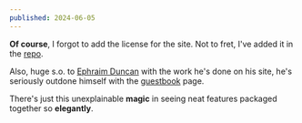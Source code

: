```yaml
---
published: 2024-06-05
---
```


**Of course**, I forgot to add the license for the site. Not to fret, I've added it in the [repo](https://github.com/asninee/asnine.me).

Also, huge s.o. to [Ephraim Duncan](https://duncan.land) with the work he's done on his site, he's seriously outdone himself with the [guestbook](https://duncan.land/guestbook) page.

There's just this unexplainable **magic** in seeing neat features packaged together so **elegantly**.
